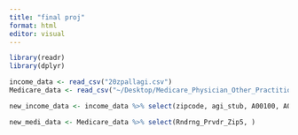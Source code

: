 ```yaml
---
title: "final proj"
format: html
editor: visual
---
```


```r
library(readr)
library(dplyr)
```

```r
income_data <- read_csv("20zpallagi.csv")
Medicare_data <- read_csv("~/Desktop/Medicare_Physician_Other_Practitioners_by_Provider_and_Service_2020.csv")
```

```r
new_income_data <- income_data %>% select(zipcode, agi_stub, A00100, A04800, A85530)
```

```r
new_medi_data <- Medicare_data %>% select(Rndrng_Prvdr_Zip5, )
```

